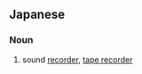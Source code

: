 {{also|錄音機}}
==Japanese==
{{ja-kanjitab|ろく|おん|き|yomi=on}}

===Noun===
{{ja-noun|ろくおんき}}

# sound [[recorder]], [[tape recorder]]